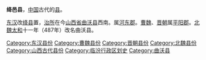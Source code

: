 '''绛邑县'''，[[中国|中国]]古代的[[县|县]]。

[[东汉|东汉]]改[[绛县_(西汉)|绛县]]置，[[治所|治所]]在今[[山西省|山西省]][[曲沃县|曲沃县]]西南。属[[河東郡_(中國)|河东郡]]。[[曹魏|曹魏]]、[[晋朝|晋朝]]属[[平阳郡|平阳郡]]。[[北魏|北魏]][[太和_(北魏)|太和]]十一年（487年）改名曲沃县。

{{山西行政区划小作品}}
{{DEFAULTSORT:J}}
[[Category:东汉县份|Category:东汉县份]]
[[Category:曹魏县份|Category:曹魏县份]]
[[Category:晋朝县份|Category:晋朝县份]]
[[Category:北魏县份|Category:北魏县份]]
[[Category:山西古代县份|Category:山西古代县份]]
[[Category:临汾行政区划史|Category:临汾行政区划史]]
[[Category:曲沃县|Category:曲沃县]]